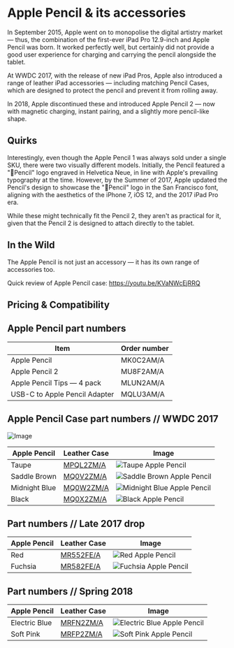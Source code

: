 
# Apple Pencil & its accessories

In September 2015, Apple went on to monopolise the digital artistry market — thus, the combination of the first-ever iPad Pro 12.9-inch and Apple Pencil was born. It worked perfectly well, but certainly did not provide a good user experience for charging and carrying the pencil alongside the tablet.

At WWDC 2017, with the release of new iPad Pros, Apple also introduced a range of leather iPad accessories — including matching Pencil Cases, which are designed to protect the pencil and prevent it from rolling away.

In 2018, Apple discontinued these and introduced Apple Pencil 2 — now with magnetic charging, instant pairing, and a slightly more pencil-like shape.

## Quirks

Interestingly, even though the Apple Pencil 1 was always sold under a single SKU, there were two visually different models. Initially, the Pencil featured a "Pencil" logo engraved in Helvetica Neue, in line with Apple's prevailing typography at the time. However, by the Summer of 2017, Apple updated the Pencil's design to showcase the "Pencil" logo in the San Francisco font, aligning with the aesthetics of the iPhone 7, iOS 12, and the 2017 iPad Pro era.

While these might technically fit the Pencil 2, they aren't as practical for it, given that the Pencil 2 is designed to attach directly to the tablet.

## In the Wild

The Apple Pencil is not just an accessory — it has its own range of accessories too.

Quick review of Apple Pencil case: https://youtu.be/KVaNWcEjRRQ

## Pricing & Compatibility

## Apple Pencil part numbers

| Item                          | Order number |
| ----------------------------- | ------------ |
| Apple Pencil                  | MK0C2AM/A    |
| Apple Pencil 2                | MU8F2AM/A    |
| Apple Pencil Tips — 4 pack    | MLUN2AM/A    |
| USB-C to Apple Pencil Adapter | MQLU3AM/A    |

## Apple Pencil Case part numbers // WWDC 2017

![Image](/assets/2017-pencil.jpg)

| Apple Pencil | Leather Case | Image |
| --- | --- | --- |
| Taupe | [MPQL2ZM/A](/everycase/MPQL2) | ![Taupe Apple Pencil](/everyphone/MPQL2.png) |
| Saddle Brown | [MQ0V2ZM/A](/everycase/MQ0V2) | ![Saddle Brown Apple Pencil](/everyphone/MQ0V2.png) |
| Midnight Blue | [MQ0W2ZM/A](/everycase/MQ0W2) | ![Midnight Blue Apple Pencil](/everyphone/MQ0W2.png) |
| Black | [MQ0X2ZM/A](/everycase/MQ0X2) | ![Black Apple Pencil](/everyphone/MQ0X2.png) |

## Part numbers // Late 2017 drop

| Apple Pencil | Leather Case | Image |
| --- | --- | --- |
| Red | [MR552FE/A](/everycase/MR552) | ![Red Apple Pencil](/everyphone/MR552.png) |
| Fuchsia | [MR582FE/A](/everycase/MR582) | ![Fuchsia Apple Pencil](/everyphone/MR582.png) |

## Part numbers // Spring 2018

| Apple Pencil | Leather Case | Image |
| --- | --- | --- |
| Electric Blue | [MRFN2ZM/A](/everycase/MRFN2) | ![Electric Blue Apple Pencil](/everyphone/MRFN2.png) |
| Soft Pink | [MRFP2ZM/A](/everycase/MRFP2) | ![Soft Pink Apple Pencil](/everyphone/MRFP2.png) |
